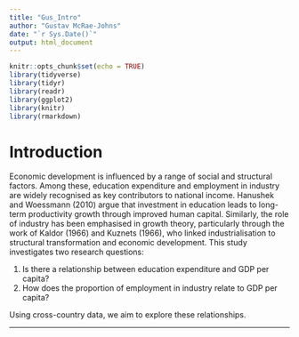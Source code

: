 ```yaml
---
title: "Gus_Intro"
author: "Gustav McRae-Johns"
date: "`r Sys.Date()`"
output: html_document
---
```


```r
knitr::opts_chunk$set(echo = TRUE)
library(tidyverse)
library(tidyr)
library(readr)
library(ggplot2)
library(knitr)
library(rmarkdown)

```

# Introduction

Economic development is influenced by a range of social and structural factors. Among these, education expenditure and employment in industry are widely recognised as key contributors to national income. Hanushek and Woessmann (2010) argue that investment in education leads to long-term productivity growth through improved human capital. Similarly, the role of industry has been emphasised in growth theory, particularly through the work of Kaldor (1966) and Kuznets (1966), who linked industrialisation to structural transformation and economic development. This study investigates two research questions:

1. Is there a relationship between education expenditure and GDP per capita?
2. How does the proportion of employment in industry relate to GDP per capita?

Using cross-country data, we aim to explore these relationships.

***